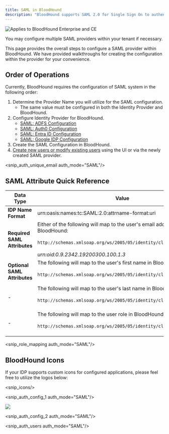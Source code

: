 ---
title: SAML in BloodHound
description: "BloodHound supports SAML 2.0 for Single Sign On to authenticate users to your tenant environment."
---

<img noZoom src="/assets/enterprise-AND-community-edition-pill-tag.svg" alt="Applies to BloodHound Enterprise and CE"/>

You may configure multiple SAML providers within your tenant if necessary.

This page provides the overall steps to configure a SAML provider within BloodHound. We have provided walkthroughs for creating the configuration within the provider for your convenience.

## Order of Operations

Currently, BloodHound requires the configuration of SAML system in the following order:

1.  Determine the Provider Name you will utilize for the SAML configuration.
    * The same value must be configured in both the Identity Provider and BloodHound.
2.  Configure Identity Provider for BloodHound.
    * [SAML: ADFS Configuration](/manage-bloodhound/auth/saml-adfs)
    * [SAML: Auth0 Configuration](/manage-bloodhound/auth/saml-auth0)
    * [SAML: Entra ID Configuration](/manage-bloodhound/auth/saml-entra-id)
    * [SAML: Google IDP Configuration](/manage-bloodhound/auth/saml-google)
3.  Create the SAML Configuration in BloodHound.
4.  [Create new users or modify existing users](/manage-bloodhound/auth/users-and-roles) using the UI or via the newly created SAML provider.

<snip_auth_unique_email auth_mode="SAML"/>

## SAML Attribute Quick Reference

| **Data Type  <br/>** | **Value** |
| --- | --- |
| **IDP Name Format** | urn:oasis:names:tc:SAML:2.0:attrname-format:uri |
| **Required SAML Attributes** | Either of the following will map to the user's email address in BloodHound:<br/><br/>`http://schemas.xmlsoap.org/ws/2005/05/identity/claims/emailaddress`<br/><br/>_urn:oid:0.9.2342.19200300.100.1.3_ |
| **Optional SAML Attributes** | The following will map to the user's first name in BloodHound:<br/><br/>`http://schemas.xmlsoap.org/ws/2005/05/identity/claims/name`<br/><br/>|
| - | The following will map to the user's last name in BloodHound:<br/><br/>`http://schemas.xmlsoap.org/ws/2005/05/identity/claims/surname`<br/><br/>|
| - | The following will map to the user role in BloodHound:<br/><br/>`http://schemas.xmlsoap.org/ws/2005/05/identity/claims/role`<br/><br/>|

<snip_role_mapping auth_mode="SAML"/>


## BloodHound Icons

If your IDP supports custom icons for configured applications, please feel free to utilize the logos below:

<snip_icons/>

<snip_auth_config_1 auth_mode="SAML"/>

<Frame>
  <img src="/images/sso/create_saml_provider.png"/>
</Frame>

<snip_auth_config_2 auth_mode="SAML"/>


<snip_auth_users auth_mode="SAML"/>
